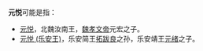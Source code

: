 '''元悦'''可能是指：
*[[元悦|元悦]]，北魏汝南王，[[魏孝文帝|魏孝文帝]]元宏之子。
*[[元悦_(乐安王)|元悦 (乐安王)]]，乐安简王[[拓跋良|拓跋良]]之孙，乐安靖王[[元绪|元绪]]之子。

{{Disambiguation|Cat=二字元姓人名消歧义}}